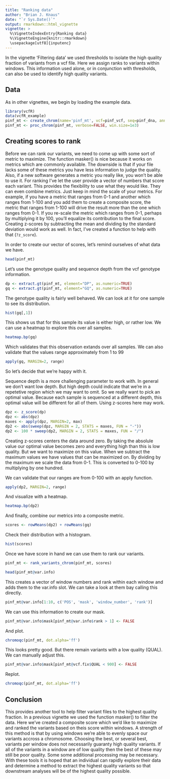 ```yaml
---
title: "Ranking data"
author: "Brian J. Knaus"
date: "`r Sys.Date()`"
output: rmarkdown::html_vignette
vignette: >
  %\VignetteIndexEntry{Ranking data}
  %\VignetteEngine{knitr::rmarkdown}
  \usepackage[utf8]{inputenc}
---
```



In the vignette 'Filtering data' we used thresholds to isolate the high quality fraction of variants from a vcf file.
Here we assign ranks to variants within windows.
This information used alone, or in conjunction with thresholds, can also be used to identify high quality variants.


## Data

As in other vignettes, we begin by loading the example data.

```r
library(vcfR)
data(vcfR_example)
pinf_mt <- create_chrom(name='pinf_mt', vcf=pinf_vcf, seq=pinf_dna, ann=pinf_gff, verbose=FALSE)
pinf_mt <- proc_chrom(pinf_mt, verbose=FALSE, win.size=1e3)
```


## Creating scores to rank


Before we can rank our variants, we need to come up with some sort of metric to maximize.
The function masker() is nice because it works on metrics which are commonly available.
The downside is that if your file lacks some of these metrics you have less information to judge the quality.
Also, if a new software generates a metric you really like, you won't be able to use it.
For ranking I've let the user provide a vector of numbers that score each variant.
This provides the flexibility to use what they would like.
They can even combine metrics.
Just keep in mind the scale of your metrics.
For example, if you have a metric that ranges from 0-1 and another which ranges from 1-100 and you add them to create a composite score, the metric that ranges from 1-100 will drive the result more than the one which ranges from 0-1.
If you re-scale the metric which ranges from 0-1, perhaps by multiplying it by 100, you'll equalize its contribution to the final score.
Creating z-scores by subtracting the mean and dividing by the standard deviation would work as well.
In fact, I've created a function to help with that (`?z_score`).


In order to create our vector of scores, let's remind ourselves of what data we have.


```r
head(pinf_mt)
```



Let's use the genotype quality and sequence depth from the vcf genotype information.


```r
dp <- extract.gt(pinf_mt, element="DP", as.numeric=TRUE)
gq <- extract.gt(pinf_mt, element="GQ", as.numeric=TRUE)
```


The genotype quality is fairly well behaved.
We can look at it for one sample to see its distribution.


```r
hist(gq[,1])
```


This shows us that for this sample its value is either high, or rather low.
We can use a heatmap to explore this over all samples.


```r
heatmap.bp(gq)
```


Which validates that this observation extands over all samples.
We can also validate that the values range approximately from 1 to 99 


```r
apply(gq, MARGIN=2, range)
```


So let's decide that we're happy with it.


Sequence depth is a more challenging parameter to work with.
In general we don't want low depth.
But high depth could indicate that we're in a repetetive region which we may want to omit.
So we really want to pick an optimal value.
Because each sample is sequenced at a different depth, this optimal value will be different for all of them.
Using z-scores here may work.


```r
dpz <- z_score(dp)
dpz <- abs(dpz)
maxes <- apply(dpz, MARGIN=2, max)
dp2 <- abs(sweep(dpz, MARGIN = 2, STATS = maxes, FUN = "-"))
dp2 <- 100 * sweep(dp2, MARGIN = 2, STATS = maxes, FUN = "/")
```


Creating z-scores centers the data around zero.
By taking the absolule value our optimal value becomes zero and everything high than this is low quality.
But we want to maximize on this value.
When we subtract the maximum values we have values that can be maximized on.
By dividing by the maximum we scale the data from 0-1.
This is converted to 0-100 by multiplying by one hundred.


We can validate that our ranges are from 0-100 with an apply function.


```r
apply(dp2, MARGIN=2, range)
```


And visualize with a heatmap.


```r
heatmap.bp(dp2)
```


And finally, combine our metrics into a composite metric.


```r
scores <- rowMeans(dp2) + rowMeans(gq)
```


Check their distribution with a histogram.


```r
hist(scores)
```


Once we have score in hand we can use them to rank our variants.


```r
pinf_mt <- rank_variants_chrom(pinf_mt, scores)

head(pinf_mt@var.info)
```



This creates a vector of window numbers and rank within each window and adds them to the var.info slot.
We can take a look at them bay calling this directly.


```r
pinf_mt@var.info[1:10, c('POS', 'mask', 'window_number', 'rank')]
```


We can use this information to create our mask.


```r
pinf_mt@var.info$mask[pinf_mt@var.info$rank > 1] <- FALSE
```


And plot.


```r
chromoqc(pinf_mt, dot.alpha='ff')
```



This looks pretty good.
But there remain variants with a low quality (QUAL).
We can manually adjust this.



```r
pinf_mt@var.info$mask[pinf_mt@vcf.fix$QUAL < 900] <- FALSE
```


Replot.


```r
chromoqc(pinf_mt, dot.alpha='ff')
```



## Conclusion


This provides another tool to help filter variant files to the highest quality fraction.
In a previous vignette we used the function masker() to filter the data.
Here we've created a composite score which we'd like to maximize and ranked the variants based on theis score within windows.
A strength of this method is that by using windows we're able to evenly space our variants accross a chromosome.
Choosing the best, or several best, variants per window does not necessarily guaranty high quality variants.
If all of the variants in a window are of low quality then the best of these may still be poor quality.
Some some additional processing may be necessary.
With these tools it is hoped that an individual can rapidly explore their data and determine a method to extract the highest quality variants so that downstream analyses will be of the highest quality possible.









